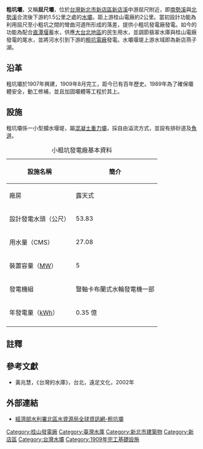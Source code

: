 {{Infobox Dam
| name               = 粗坑壩
| official_name      = 粗坑壩
| image              = 粗坑壩.JPG
| image_size         = 280px
| image_caption      = 位於新烏路上的粗坑壩
| image_alt          = 粗坑壩
| location_map       = Taiwan
| location_map_width = 
| location_map_caption = 粗坑壩在台灣的位置
| lat_d     = 24
| lat_m     = 54
| lat_s     = 53
| lat_NS    = N
| long_d    = 121
| long_m    = 32
| long_s    = 48
| long_EW   = E
| coordinates_type   = type:landmark
| coordinates_display= inline,title
| coordinates_ref    = 
|crosses             = [[新店溪|新店溪]]
| spillways          = 自由溢流堰
| spillway_type      = Gated overflow, service 
| spillway_capacity  = 
|reservoir           = 粗坑壩水庫
| status             = 使用中
| country            = {{ROC}}
|locale              = [[新北市|新北市]][[新店區|新店區]]屈尺里
|constructor         = [[台灣電器作業所|台灣電器作業所]]
|owner               = [[台灣電力公司|台灣電力公司]]<ref name="新北市現有水庫壩堰">{{cite web|language=zh-tw|url=http://file.wra.gov.tw/public/PDF/27111065071.pdf|title=新北市現有水庫壩堰|author=|publisher=經濟部水利署|date=2011|accessdate=2013-06-21|archive-url=https://web.archive.org/web/20131226090149/http://file.wra.gov.tw/public/PDF/27111065071.pdf|archive-date=2013-12-26|dead-url=yes}}</ref>
|developer           = 
|maint               = [[台灣電力公司|台灣電力公司]][[桂山發電廠|桂山發電廠]]<ref name="北水局">{{cite web|language=zh-tw|url=http://www.wranb.gov.tw/ct.asp?xItem=1207&ctNode=323&mp=5|title=粗坑壩|author=|publisher=經濟部水利署北區水資源局|date=2008-10-27|accessdate=2013-06-22|archive-url=https://web.archive.org/web/20140116223309/http://www.wranb.gov.tw/ct.asp?xItem=1207&ctNode=323&mp=5|archive-date=2014-01-16|dead-url=yes}}</ref>
| type               = [[混凝土|混凝土]][[重力壩|重力壩]][[攔河堰|攔河堰]]
|length              = {{convert|160|m|ft|0|abbr=off}}<ref name="新北市現有水庫壩堰"/>
|height              = {{convert|6.8|m|ft|0|abbr=off}}<ref name="新北市現有水庫壩堰"/>
|crest_width         = {{convert|4|m|ft|0|abbr=off}}
|base_width          = {{convert|16|m|ft|0|abbr=off}}
|crest_elevation     = {{convert|48|m|ft|0|abbr=off}}
|began               = 1907年<ref name="北水局"/>
|open                = 1909年<ref name="北水局"/>
|cost                = 不詳<ref name="北水局"/>
|reservoir_capacity  = 24萬[[立方公尺|立方公尺]]<ref name="北水局"/>
|active_capacity     = 12萬[[立方公尺|立方公尺]]<ref name="北水局"/>
|reservoir_catchment = 651.8[[平方公里|平方公里]]<ref name="北水局"/>
|reservoir_surface   = 7.8[[公頃|公頃]]<ref name="新北市現有水庫壩堰"/>
|reservoir_elevation = {{convert|45.5|m|ft|abbr=on}}<ref name="北水局"/>
|bridge_carries      =
|bridge_width        =
|bridge_clearance    =
|bridge_traffic      =
|bridge_toll         = 
|bridge_id           =
|map_cue             =
|map_image_full      =
|map_text            =
|plant_owner         = [[台灣電力公司|台灣電力公司]]
|plant_operator      = [[桂山發電廠|桂山發電廠]]
|plant_commission    = 1909年
|turbines            = 豎軸卡布蘭式水輪發電機
|hydraulic_head      = 21.78公尺
|installed_capacity  = 5 [[MW|MW]]
|max_planned_cap     = 
|capacity_factor     = 
|average_annual_gen  = 0.35億度（粗坑電廠）<ref name="北水局"/>
|net_generation      = 
|website             = 
|as_of               = 2013年6月
}}

'''粗坑壩'''，又稱'''屈尺壩'''，位於[[台灣|台灣]][[新北市|新北市]][[新店區|新店區]][[新店溪|新店溪]]中游屈尺附近，即[[南勢溪|南勢溪]]與[[北勢溪_(新北市)|北勢溪]]合流後下游約1.5公里之處的[[水壩|水壩]]，距上游桂山電廠約2公里。當初設計功能為利用屈尺至小粗坑之間的彎曲河道所形成的落差，提供小粗坑發電廠發電。如今的功能為配合[[直潭堰|直潭堰]]蓄水，供應[[大台北地區|大台北地區]]的民生用水，並調節翡翠水庫與桂山電廠發電的尾水，並將河水引到下游的[[小粗坑發電廠|粗坑電廠]]發電。水壩堰堤上游水域即為新店燕子湖。

==沿革==
粗坑壩於1907年興建，1909年8月完工，距今已有百年歷史。1989年為了確保壩體安全，動工修補，並且加固壩體等工程於其上。

==設施==
粗坑壩係一小型攔水堰堤，屬[[混凝土|混凝土]][[重力壩|重力壩]]，採自由溢流方式，並設有排砂道及[[魚道|魚道]]。

{| class="wikitable"
|+ 小粗坑發電廠基本資料
! 設施名稱 !! 簡介
|-
| 廠房 || 露天式
|-
| 設計發電水頭（公尺） || 53.83
|-
| 用水量（CMS） || 27.08
|-
| 裝置容量（[[MW|MW]]） || 5
|-
| 發電機組 || 豎軸卡布蘭式水輪發電機一部
|-
| 年發電量（[[kWh|kWh]]） || 0.35 億
|-
|}

==註釋==
{{reflist}}

==參考文獻==
*黃兆慧，《台灣的水庫》，台北，遠足文化，2002年

==外部連結==
*[https://www.wranb.gov.tw/3452/3475/26147/粗坑壩/ 經濟部水利署北區水資源局全球資訊網-粗坑壩]

{{台灣水庫}}

{{桂山發電廠}}
[[Category:桂山發電廠|Category:桂山發電廠]]
[[Category:臺灣水庫|Category:臺灣水庫]]
[[Category:新北市建築物|Category:新北市建築物]]
[[Category:新店區|Category:新店區]]
[[Category:台灣水壩|Category:台灣水壩]]
[[Category:1909年完工基礎設施|Category:1909年完工基礎設施]]